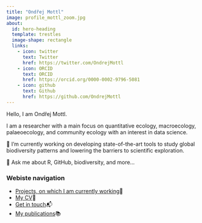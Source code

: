 ```yaml
---
title: "Ondřej Mottl"
image: profile_mottl_zoom.jpg
about:
  id: hero-heading
  template: trestles
  image-shape: rectangle
  links:
    - icon: twitter
      text: Twitter
      href: https://twitter.com/OndrejMottl
    - icon: ORCID
      text: ORCID
      href: https://orcid.org/0000-0002-9796-5081
    - icon: github
      text: Github
      href: https://github.com/OndrejMottl
---
```


::: {#hero-heading}

Hello, I am Ondřej Mottl.

I am a researcher with a main focus on quantitative ecology, macroecology, palaeoecology, and community ecology with an interest in data science.

🔭 I'm currently working on developing state-of-the-art tools to study global biodiversity patterns and lowering the barriers to scientific exploration.

💬 Ask me about R, GitHub, biodiversity, and more...

### Webiste navigation

- [Projects, on which I am currently working](projects/index.qmd)🚀
- [My CV](about_me/cv.qmd)📄
- [Get in touch](/collaboration/get_in_touch.qmd)📬
- [My publications](about_me/list_of_publications.qmd)📚


:::

